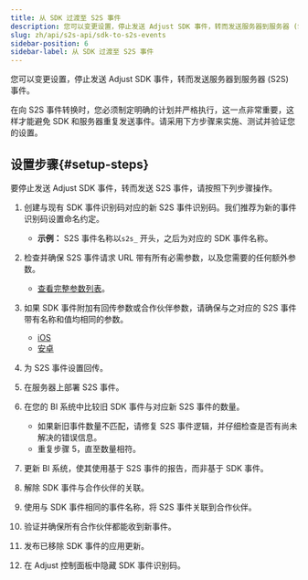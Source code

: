 ```yaml
---
title: 从 SDK 过渡至 S2S 事件
description: 您可以变更设置，停止发送 Adjust SDK 事件，转而发送服务器到服务器 (S2S) 事件。
slug: zh/api/s2s-api/sdk-to-s2s-events
sidebar-position: 6
sidebar-label: 从 SDK 过渡至 S2S 事件
---
```


您可以变更设置，停止发送 Adjust SDK 事件，转而发送服务器到服务器 \(S2S\) 事件。

在向 S2S 事件转换时，您必须制定明确的计划并严格执行，这一点非常重要，这样才能避免 SDK 和服务器重复发送事件。请采用下方步骤来实施、测试并验证您的设置。

## 设置步骤{#setup-steps}

要停止发送 Adjust SDK 事件，转而发送 S2S 事件，请按照下列步骤操作。

1. 创建与现有 SDK 事件识别码对应的新 S2S 事件识别码。我们推荐为新的事件识别码设置命名约定。

   -  **示例：** S2S 事件名称以`s2s_` 开头，之后为对应的 SDK 事件名称。

2. 检查并确保 S2S 事件请求 URL 带有所有必需参数，以及您需要的任何额外参数。

   -  [查看完整参数列表](https://help.adjust.com/zh/article/server-to-server-events#required-parameters)。

3. 如果 SDK 事件附加有回传参数或合作伙伴参数，请确保与之对应的 S2S 事件带有名称和值均相同的参数。

   -  [iOS](/zh/sdk/ios/features/events#add-callback-parameters)
   -  [安卓](/zh/sdk/android/features/events#add-callback-parameters)

4. 为 S2S 事件设置回传。
5. 在服务器上部署 S2S 事件。
6. 在您的 BI 系统中比较旧 SDK 事件与对应新 S2S 事件的数量。

   -  如果新旧事件数量不匹配，请修复 S2S 事件逻辑，并仔细检查是否有尚未解决的错误信息。
   -  重复步骤 5，直至数量相符。

7. 更新 BI 系统，使其使用基于 S2S 事件的报告，而非基于 SDK 事件。
8. 解除 SDK 事件与合作伙伴的关联。
9. 使用与 SDK 事件相同的事件名称，将 S2S 事件关联到合作伙伴。
10.   验证并确保所有合作伙伴都能收到新事件。
11.   发布已移除 SDK 事件的应用更新。
12.   在 Adjust 控制面板中隐藏 SDK 事件识别码。
